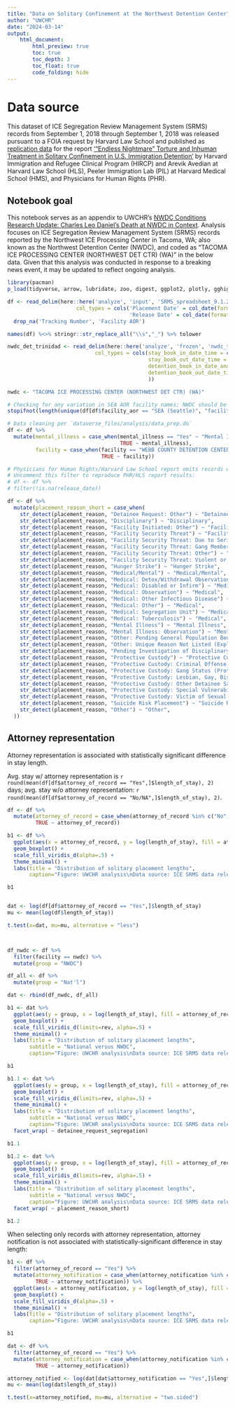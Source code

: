 ```yaml
---
title: "Data on Solitary Confinement at the Northwest Detention Center"
author: "UWCHR"
date: "2024-03-14"
output:
    html_document:
        html_preview: true
        toc: true
        toc_depth: 3
        toc_float: true
        code_folding: hide
---
```


# Data source

This dataset of ICE Segregation Review Management System (SRMS) records from September 1, 2018 through September 1, 2018 was released pursuant to a FOIA request by Harvard Law School and published as [replication data](https://dataverse.harvard.edu/dataset.xhtml?persistentId=doi:10.7910/DVN/AT7YFA) for the report ['“Endless Nightmare” Torture and Inhuman Treatment in Solitary Confinement in U.S. Immigration Detention'](https://phr.org/our-work/resources/endless-nightmare-solitary-confinement-in-us-immigration-detention) by Harvard Immigration and Refugee Clinical Program (HIRCP) and Arevik Avedian at Harvard Law School (HLS), Peeler Immigration Lab (PIL) at Harvard Medical School (HMS), and Physicians for Human Rights (PHR).

## Notebook goal

This notebook serves as an appendix to UWCHR's [NWDC Conditions Research Update: Charles Leo Daniel’s Death at NWDC in Context](https://jsis.washington.edu/humanrights/2024/03/15/nwdc-conditions-research-update-daniel-death-in-context/). Analysis focuses on ICE Segregation Review Management System (SRMS) records reported by the Northwest ICE Processing Center in Tacoma, WA; also known as the Northwest Detention Center (NWDC), and coded as "TACOMA ICE PROCESSING CENTER (NORTHWEST DET CTR) (WA)" in the below data. Given that this analysis was conducted in response to a breaking news event, it may be updated to reflect ongoing analysis.

```r

library(pacman)
p_load(tidyverse, arrow, lubridate, zoo, digest, ggplot2, plotly, gghighlight, viridis, gridExtra)

df <- read_delim(here::here('analyze', 'input', 'SRMS_spreadsheet_9.1.2018_-_9.1.2023_Redacted.csv.gz'), delim='|',
                      col_types = cols('Placement Date' = col_date(format="%m/%d/%Y"),
                                       'Release Date' = col_date(format="%m/%d/%Y"))) %>% 
  drop_na('Tracking Number', 'Facility AOR')

names(df) %<>% stringr::str_replace_all("\\s","_") %>% tolower

nwdc_det_trinidad <- read_delim(here::here('analyze', 'frozen', 'nwdc_trinidad_and_tobago_fy11-24ytd.csv.gz'), delim = "|",
                            col_types = cols(stay_book_in_date_time = col_datetime(format=''),
                                             stay_book_out_date_time = col_datetime(format=''),
                                             detention_book_in_date_and_time = col_datetime(format=''),
                                             detention_book_out_date_time = col_datetime(format='')
                                             ))

nwdc <- "TACOMA ICE PROCESSING CENTER (NORTHWEST DET CTR) (WA)"

# Checking for any variation in SEA AOR facility names; NWDC should be only one present
stopifnot(length(unique(df[df$facility_aor == "SEA (Seattle)", "facility"])) == 1)

# Data cleaning per `dataverse_files/analysis/data_prep.do`
df <- df %>% 
  mutate(mental_illness = case_when(mental_illness == "Yes" ~ "Mental Illness",
                                    TRUE ~ mental_illness),
         facility = case_when(facility == "WEBB COUNTY DETENTION CENTER (TX)" ~ "WEBB COUNTY DETENTION CENTER (CCA) (TX)",
                              TRUE ~ facility))

# Physicians for Human Rights/Harvard Law School report omits records with ongoing solitary placements
# Uncomment this filter to reproduce PHR/HLS report results:
# df <- df %>%
# filter(!is.na(release_date))

df <- df %>% 
  mutate(placement_reason_short = case_when(
    str_detect(placement_reason, "Detainee Request: Other") ~ "Detainee Request",
    str_detect(placement_reason, "Disciplinary") ~ "Disciplinary",
    str_detect(placement_reason, "Facility Initiated: Other") ~ "Facility Initiated",
    str_detect(placement_reason, "Facility Security Threat") ~ "Facility Security Threat",
    str_detect(placement_reason, "Facility Security Threat: Due to Seriousness of Criminal Conviction") ~ "Facility Security Threat",
    str_detect(placement_reason, "Facility Security Threat: Gang Member Status (Not Protective Custody)") ~ "Facility Security Threat",
    str_detect(placement_reason, "Facility Security Threat: Other") ~ "Facility Security Threat",
    str_detect(placement_reason, "Facility Security Threat: Violent or Disruptive Behavior") ~ "Facility Security Threat",
    str_detect(placement_reason, "Hunger Strike") ~ "Hunger Strike",
    str_detect(placement_reason, "Medical/Mental") ~ "Medical/Mental",
    str_detect(placement_reason, "Medical: Detox/Withdrawal Observation") ~ "Medical",
    str_detect(placement_reason, "Medical: Disabled or Infirm") ~ "Medical",
    str_detect(placement_reason, "Medical: Observation") ~ "Medical",
    str_detect(placement_reason, "Medical: Other Infectious Disease") ~ "Medical",
    str_detect(placement_reason, "Medical: Other") ~ "Medical",
    str_detect(placement_reason, "Medical: Segregation Unit") ~ "Medical",
    str_detect(placement_reason, "Medical: Tuberculosis") ~ "Medical",
    str_detect(placement_reason, "Mental Illness") ~ "Mental Illness",
    str_detect(placement_reason, "Mental Illness: Observation") ~ "Mental Illness",
    str_detect(placement_reason, "Other: Pending General Population Bedspace Availability") ~ "Other",
    str_detect(placement_reason, "Other: Unique Reason Not Listed (Explain in Comments)") ~ "Other",
    str_detect(placement_reason, "Pending Investigation of Disciplinary Violation") ~ "Pending Disciplinary",
    str_detect(placement_reason, "Protective Custody") ~ "Protective Custody",
    str_detect(placement_reason, "Protective Custody: Criminal Offense (i.e. Sex Offender)") ~ "Protective Custody",
    str_detect(placement_reason, "Protective Custody: Gang Status (Protective Custody Only)") ~ "Protective Custody",
    str_detect(placement_reason, "Protective Custody: Lesbian, Gay, Bisexual, Transgender (LGBT)") ~ "Protective Custody",
    str_detect(placement_reason, "Protective Custody: Other Detainee Safety") ~ "Protective Custody",
    str_detect(placement_reason, "Protective Custody: Special Vulnerability Other") ~ "Protective Custody",
    str_detect(placement_reason, "Protective Custody: Victim of Sexual Assault") ~ "Protective Custody",
    str_detect(placement_reason, "Suicide Risk Placement") ~ "Suicide Risk",
    str_detect(placement_reason, "Other") ~ "Other",
  ))

```

## Attorney representation

Attorney representation is associated with statistically significant difference in stay length.

Avg. stay w/ attorney representation is `r round(mean(df[df$attorney_of_record == "Yes",]$length_of_stay), 2)` days; avg. stay w/o attorney representation: `r round(mean(df[df$attorney_of_record == "No/NA",]$length_of_stay), 2)`.

```r

df <- df %>% 
  mutate(attorney_of_record = case_when(attorney_of_record %in% c("No", NA) ~ "No/NA",
         TRUE ~ attorney_of_record))

b1 <- df %>% 
  ggplot(aes(x = attorney_of_record, y = log(length_of_stay), fill = attorney_of_record)) +
  geom_boxplot() +
  scale_fill_viridis_d(alpha=.5) +
  theme_minimal() +
  labs(title = "Distribution of solitary placement lengths",
       caption="Figure: UWCHR analysis\nData source: ICE SRMS data released via FOIA to PHR/HLS")

b1


dat <- log(df[df$attorney_of_record == "Yes",]$length_of_stay)
mu <- mean(log(df$length_of_stay))

t.test(x=dat, mu=mu, alternative = "less")



df_nwdc <- df %>% 
  filter(facility == nwdc) %>% 
  mutate(group = "NWDC")

df_all <- df %>% 
  mutate(group = "Nat'l")

dat <- rbind(df_nwdc, df_all)

b1 <- dat %>% 
  ggplot(aes(y = group, x = log(length_of_stay), fill = attorney_of_record)) +
  geom_boxplot() +
  scale_fill_viridis_d(limits=rev, alpha=.5) +
  theme_minimal() +
  labs(title = "Distribution of solitary placement lengths",
       subtitle = "National versus NWDC",
       caption="Figure: UWCHR analysis\nData source: ICE SRMS data released via FOIA to PHR/HLS")

b1

b1.1 <- dat %>% 
  ggplot(aes(y = group, x = log(length_of_stay), fill = attorney_of_record)) +
  geom_boxplot() +
  scale_fill_viridis_d(limits=rev, alpha=.5) +
  theme_minimal() +
  labs(title = "Distribution of solitary placement lengths",
       subtitle = "National versus NWDC",
       caption="Figure: UWCHR analysis\nData source: ICE SRMS data released via FOIA to PHR/HLS") +
  facet_wrap( ~ detainee_request_segregation)

b1.1

b1.2 <- dat %>% 
  ggplot(aes(y = group, x = log(length_of_stay), fill = attorney_of_record)) +
  geom_boxplot() +
  scale_fill_viridis_d(limits=rev, alpha=.5) +
  theme_minimal() +
  labs(title = "Distribution of solitary placement lengths",
       subtitle = "National versus NWDC",
       caption="Figure: UWCHR analysis\nData source: ICE SRMS data released via FOIA to PHR/HLS") +
  facet_wrap( ~ placement_reason_short)

b1.2
```

When selecting only records with attorney representation, attorney notification is not associated with statistically-significant difference in stay length:

```r

b1 <- df %>% 
  filter(attorney_of_record == "Yes") %>% 
  mutate(attorney_notification = case_when(attorney_notification %in% c("No", NA) ~ "No/NA",
         TRUE ~ attorney_notification)) %>% 
  ggplot(aes(x = attorney_notification, y = log(length_of_stay), fill = attorney_notification)) +
  geom_boxplot() +
  scale_fill_viridis_d(alpha=.5) +
  theme_minimal() +
  labs(title = "Distribution of solitary placement lengths",
       caption="Figure: UWCHR analysis\nData source: ICE SRMS data released via FOIA to PHR/HLS")

b1

dat <- df %>% 
  filter(attorney_of_record == "Yes") %>% 
  mutate(attorney_notification = case_when(attorney_notification %in% c("No", NA) ~ "No/NA",
         TRUE ~ attorney_notification))

attorney_notified <- log(dat[dat$attorney_notification == "Yes",]$length_of_stay)
mu <- mean(log(dat$length_of_stay))

t.test(x=attorney_notified, mu=mu, alternative = "two.sided")

```

